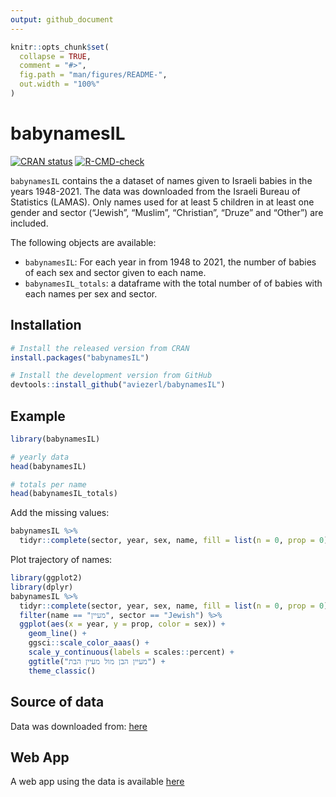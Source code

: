 ```yaml
---
output: github_document
---
```


<!-- README.md is generated from README.Rmd. Please edit that file -->

```r
knitr::opts_chunk$set(
  collapse = TRUE,
  comment = "#>",
  fig.path = "man/figures/README-",
  out.width = "100%"
)
```

# babynamesIL

<!-- badges: start -->
[![CRAN status](https://www.r-pkg.org/badges/version/babynamesIL)](https://CRAN.R-project.org/package=babynamesIL)
[![R-CMD-check](https://github.com/aviezerl/babynamesIL/actions/workflows/R-CMD-check.yaml/badge.svg)](https://github.com/aviezerl/babynamesIL/actions/workflows/R-CMD-check.yaml)
<!-- badges: end -->

`babynamesIL` contains the a dataset of names given to Israeli babies in the years 1948-2021. The data was downloaded from the Israeli Bureau of
Statistics (LAMAS). Only names used for at least 5 children in at least one gender and sector ("Jewish", "Muslim", "Christian", "Druze" and "Other") are included.
    
The following objects are available: 

- `babynamesIL`: For each year in from 1948 to 2021, the number of babies of each sex and sector given to each name. 
- `babynamesIL_totals`: a dataframe with the total number of of babies with each names per sex and sector. 


## Installation

``` r
# Install the released version from CRAN
install.packages("babynamesIL")

# Install the development version from GitHub
devtools::install_github("aviezerl/babynamesIL")
```

## Example

```r
library(babynamesIL)

# yearly data
head(babynamesIL)

# totals per name
head(babynamesIL_totals)
```

Add the missing values: 

```r
babynamesIL %>%
  tidyr::complete(sector, year, sex, name, fill = list(n = 0, prop = 0))
```

Plot trajectory of names: 

```r
library(ggplot2)
library(dplyr)
babynamesIL %>%
  tidyr::complete(sector, year, sex, name, fill = list(n = 0, prop = 0)) %>%
  filter(name == "מעיין", sector == "Jewish") %>%
  ggplot(aes(x = year, y = prop, color = sex)) +
    geom_line() +
    ggsci::scale_color_aaas() +
    scale_y_continuous(labels = scales::percent) +
    ggtitle("מעיין הבן מול מעיין הבת") + 
    theme_classic()
```


## Source of data 

Data was downloaded from: [here](https://www.cbs.gov.il/he/publications/LochutTlushim/2020/%D7%A9%D7%9E%D7%95%D7%AA-%D7%A4%D7%A8%D7%98%D7%99%D7%99%D7%9D.xlsx)

## Web App 

A web app using the data is available [here](http://babynames.lifshitz.xyz)
